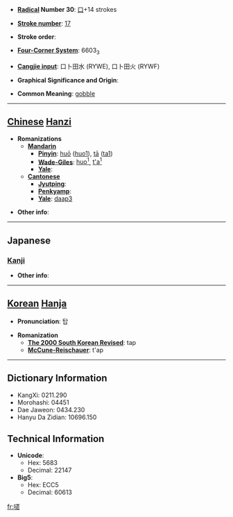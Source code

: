 * '''[[Wiktionary:Chinese radical index| Radical]] Number 30''': [[Wiktionary:Chinese radical index 口|口]]+14 strokes

* '''[[Wiktionary:Chinese total strokes index|Stroke number]]''': [[Wiktionary:Chinese total strokes index 17|17]]

* '''Stroke order''': 

* '''[[Wiktionary:Chinese four corner index|Four-Corner System]]''': 6603<sub>3</sub>

* '''[[Wiktionary:Chinese Cangjie index|Cangjie input]]''': 口卜田水 (RYWE), 口卜田火 (RYWF)

* '''Graphical Significance and Origin''': 

* '''Common Meaning''': [[gobble]]

----

== [[Chinese]] [[Hanzi]] ==

* '''Romanizations'''
** '''[[Mandarin]]'''
*** '''[[Pinyin]]''': [[huō]] ([[huo1]]), [[tā]] ([[ta1]])
*** '''[[Wade-Giles]]''': [[huo1|huo<sup>1</sup>]], [[t'a1|t'a<sup>1</sup>]]
*** '''[[Yale]]''': 
** '''[[Cantonese]]'''
*** '''[[Jyutping]]''':
*** '''[[Penkyamp]]''': 
*** '''[[Yale]]''': [[daap3]]

* '''Other info''': 

----

==Japanese==
===[[Kanji]]===
{{kanji|on readings=[[とう]] (tō), [[たい]] (tai), [[て]] (te)
|kun readings=[[すする]] (susuru), [[かまない]] (kamanai)
}}

* '''Other info''':  

----

== [[Korean]] [[Hanja]] ==

* '''Pronunciation''': 탑

* '''Romanization'''
** '''[[The 2000 South Korean Revised Romanization|The 2000 South Korean Revised]]''': tap
** '''[[McCune-Reischauer]]''': t'ap

----

== Dictionary Information ==

* KangXi: 0211.290
* Morohashi: 04451
* Dae Jaweon: 0434.230
* Hanyu Da Zidian: 10696.150

== Technical Information ==

* '''Unicode''':
** Hex: 5683
** Decimal: 22147
* '''Big5''':
** Hex: ECC5
** Decimal: 60613

[[fr:嚃]]